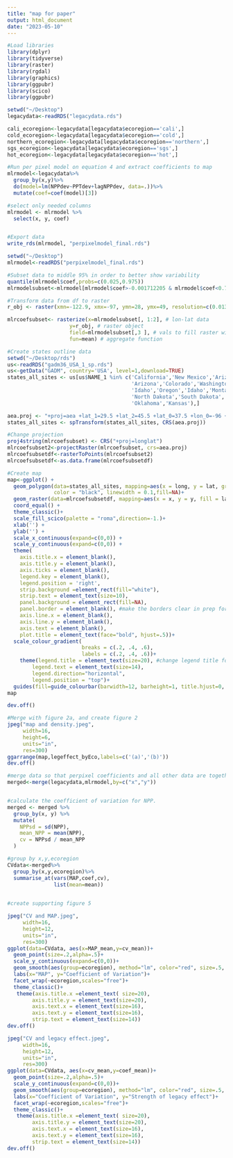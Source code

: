 ```yaml
---
title: "map for paper"
output: html_document
date: "2023-05-10"
---
```


```r
#Load libraries
library(dplyr)
library(tidyverse)
library(raster)
library(rgdal)
library(graphics)
library(ggpubr)
library(scico)
library(ggpubr)

setwd("~/Desktop")
legacydata<-readRDS("legacydata.rds")

cali_ecoregion<-legacydata[legacydata$ecoregion=='cali',]
cold_ecoregion<-legacydata[legacydata$ecoregion=='cold',]
northern_ecoregion<-legacydata[legacydata$ecoregion=='northern',]
sgs_ecoregion<-legacydata[legacydata$ecoregion=='sgs',]
hot_ecoregion<-legacydata[legacydata$ecoregion=='hot',]

#Run per pixel model on equation 4 and extract coefficients to map
mlrmodel<-legacydata%>%
  group_by(x,y)%>%
  do(model=lm(NPPdev~PPTdev+lagNPPdev, data=.))%>%
  mutate(coef=coef(model)[3])

#select only needed columns
mlrmodel <- mlrmodel %>%
  select(x, y, coef)


#Export data
write_rds(mlrmodel, "perpixelmodel_final.rds")
```

```r
setwd("~/Desktop")
mlrmodel<-readRDS("perpixelmodel_final.rds")

#Subset data to middle 95% in order to better show variability
quantile(mlrmodel$coef,probs=c(0.025,0.975))
mlrmodelsubset<-mlrmodel[mlrmodel$coef>-0.001712205 & mlrmodel$coef<0.796500417, ] 
```

```r
#Transform data from df to raster
r_obj <- raster(xmn=-122.9, xmx=-97, ymn=28, ymx=49, resolution=c(0.01347473, 0.01347473))

mlrcoefsubset<- rasterize(x=mlrmodelsubset[, 1:2], # lon-lat data
                    y=r_obj, # raster object
                    field=mlrmodelsubset[,3 ], # vals to fill raster with
                    fun=mean) # aggregate function
```

```r
#Create states outline data
setwd("~/Desktop/rds")
us<-readRDS("gadm36_USA_1_sp.rds")
us<-getData("GADM", country='USA', level=1,download=TRUE)
states_all_sites <- us[us$NAME_1 %in% c('California','New Mexico','Arizona','Utah',
                                        'Arizona','Colorado','Washington','Wyoming',
                                        'Idaho','Oregon','Idaho','Montana','Texas',
                                        'North Dakota','South Dakota','Nebraska',
                                        'Oklahoma','Kansas'),]

aea.proj <- "+proj=aea +lat_1=29.5 +lat_2=45.5 +lat_0=37.5 +lon_0=-96 +x_0=0 +y_0=0 +ellps=GRS80 +datum=NAD83 +units=m +no_defs"
states_all_sites <- spTransform(states_all_sites, CRS(aea.proj))
```



```r
#Change projection
proj4string(mlrcoefsubset) <- CRS("+proj=longlat")
mlrcoefsubset2<-projectRaster(mlrcoefsubset, crs=aea.proj)
mlrcoefsubsetdf<-rasterToPoints(mlrcoefsubset2)
mlrcoefsubsetdf<-as.data.frame(mlrcoefsubsetdf)
```


```r
#Create map
map<-ggplot() + 
  geom_polygon(data=states_all_sites, mapping=aes(x = long, y = lat, group=group),
               color = "black", linewidth = 0.1,fill=NA)+
  geom_raster(data=mlrcoefsubsetdf, mapping=aes(x = x, y = y, fill = layer)) + 
  coord_equal() +
  theme_classic()+
  scale_fill_scico(palette = "roma",direction=-1.)+
  xlab('') +
  ylab('') +
  scale_x_continuous(expand=c(0,0)) +
  scale_y_continuous(expand=c(0,0)) +
  theme(
    axis.title.x = element_blank(),
    axis.title.y = element_blank(),
    axis.ticks = element_blank(),
    legend.key = element_blank(),
    legend.position = 'right',
    strip.background =element_rect(fill="white"),
    strip.text = element_text(size=10),
    panel.background = element_rect(fill=NA),
    panel.border = element_blank(), #make the borders clear in prep for just have two axes
    axis.line.x = element_blank(),
    axis.line.y = element_blank(),
    axis.text = element_blank(),
    plot.title = element_text(face="bold", hjust=.5))+
  scale_colour_gradient(
                        breaks = c(.2, .4, .6),
                        labels = c(.2, .4, .6))+
    theme(legend.title = element_text(size=20), #change legend title font size
        legend.text = element_text(size=14),
        legend.direction="horizontal",
        legend.position = "top")+
  guides(fill=guide_colourbar(barwidth=12, barheight=1, title.hjust=0, title="Legacy Effect ", draw.llim = TRUE, draw.ulim = TRUE,))
map

dev.off()
```

```r
#Merge with figure 2a, and create figure 2
jpeg("map and density.jpeg",
     width=16,
     height=6,
     units="in",
     res=300)
ggarrange(map,legeffect_byEco,labels=c('(a)','(b)'))
dev.off()
```


```r
#merge data so that perpixel coefficients and all other data are together. 
merged<-merge(legacydata,mlrmodel,by=c("x","y"))


#calculate the coefficient of variation for NPP. 
merged <- merged %>%
  group_by(x, y) %>%
  mutate(
    NPPsd = sd(NPP),
    mean_NPP = mean(NPP),
    cv = NPPsd / mean_NPP
  )

#group by x,y,ecoregion
CVdata<-merged%>%
  group_by(x,y,ecoregion)%>%
  summarise_at(vars(MAP,coef,cv),
               list(mean=mean))
  
```

```r
#create supporting figure 5 

jpeg("CV and MAP.jpeg",
     width=16,
     height=12,
     units="in",
     res=300)
ggplot(data=CVdata, aes(x=MAP_mean,y=cv_mean))+
  geom_point(size=.2,alpha=.5)+
  scale_y_continuous(expand=c(0,0))+
  geom_smooth(aes(group=ecoregion), method="lm", color="red", size=.5, se=FALSE)+
  labs(x="MAP", y="Coefficient of Variation")+
  facet_wrap(~ecoregion,scales="free")+
  theme_classic()+
   theme(axis.title.x =element_text( size=20),
        axis.title.y = element_text(size=20),
        axis.text.x = element_text(size=16),
        axis.text.y = element_text(size=16),
        strip.text = element_text(size=14))
dev.off()

```

```r

jpeg("CV and legacy effect.jpeg",
     width=16,
     height=12,
     units="in",
     res=300)
ggplot(data=CVdata, aes(x=cv_mean,y=coef_mean))+
  geom_point(size=.2,alpha=.5)+
  scale_y_continuous(expand=c(0,0))+
  geom_smooth(aes(group=ecoregion), method="lm", color="red", size=.5, se=FALSE)+
  labs(x="Coefficient of Variation", y="Strength of legacy effect")+
  facet_wrap(~ecoregion,scales="free")+
  theme_classic()+
   theme(axis.title.x =element_text( size=20),
        axis.title.y = element_text(size=20),
        axis.text.x = element_text(size=16),
        axis.text.y = element_text(size=16),
        strip.text = element_text(size=14))
dev.off()
```


